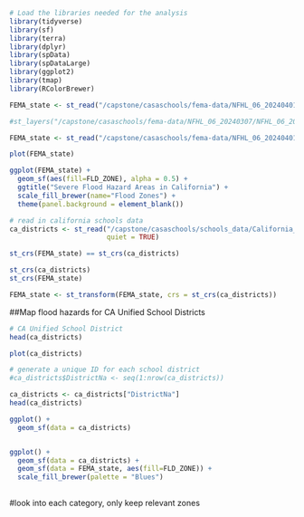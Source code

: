 
```r
# Load the libraries needed for the analysis
library(tidyverse)
library(sf)
library(terra)
library(dplyr)
library(spData)
library(spDataLarge)
library(ggplot2)
library(tmap)
library(RColorBrewer)

```


```r
FEMA_state <- st_read("/capstone/casaschools/fema-data/NFHL_06_20240401/NFHL_06_20240401.gdb")

#st_layers("/capstone/casaschools/fema-data/NFHL_06_20240307/NFHL_06_20240307.gdb")
```

```r

FEMA_state <- st_read("/capstone/casaschools/fema-data/NFHL_06_20240401/NFHL_06_20240401.gdb", layer = "S_FLD_HAZ_AR")

plot(FEMA_state)
```






```r
ggplot(FEMA_state) +
  geom_sf(aes(fill=FLD_ZONE), alpha = 0.5) +
  ggtitle("Severe Flood Hazard Areas in California") +
  scale_fill_brewer(name="Flood Zones") +
  theme(panel.background = element_blank())
```

```r
# read in california schools data
ca_districts <- st_read("/capstone/casaschools/schools_data/California_School_District_Areas_2022-23/",
                        quiet = TRUE)

st_crs(FEMA_state) == st_crs(ca_districts)

st_crs(ca_districts)
st_crs(FEMA_state)

FEMA_state <- st_transform(FEMA_state, crs = st_crs(ca_districts))
```


##Map flood hazards for CA Unified School Districts
```r
# CA Unified School District
head(ca_districts)

plot(ca_districts)

# generate a unique ID for each school district
#ca_districts$DistrictNa <- seq(1:nrow(ca_districts))

ca_districts <- ca_districts["DistrictNa"]
head(ca_districts)

ggplot() +
  geom_sf(data = ca_districts)


ggplot() +
  geom_sf(data = ca_districts) +
  geom_sf(data = FEMA_state, aes(fill=FLD_ZONE)) +
  scale_fill_brewer(palette = "Blues")
  
```

#look into each category, only keep relevant zones



